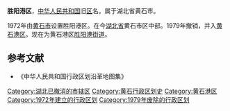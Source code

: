 '''胜阳港区'''，[[中华人民共和国|中华人民共和国]]旧[[区|区]]名。属于湖北省黄石市。

1972年由[[黄石市|黄石市]]设置胜阳港区。在今[[湖北省|湖北省]]黄石市区中部。1979年撤销，并入[[黄石港区|黄石港区]]。现在为黄石港区[[胜阳港街道|胜阳港街道]]。

==参考文献==
*《中华人民共和国行政区划沿革地图集》
{{湖北行政区划小作品}}
[[Category:湖北已撤消的市辖区|Category:湖北已撤消的市辖区]]
[[Category:黄石行政区划史|Category:黄石行政区划史]]
[[Category:黄石港区|Category:黄石港区]]
[[Category:1972年建立的行政区划|Category:1972年建立的行政区划]]
[[Category:1979年废除的行政区划|Category:1979年废除的行政区划]]